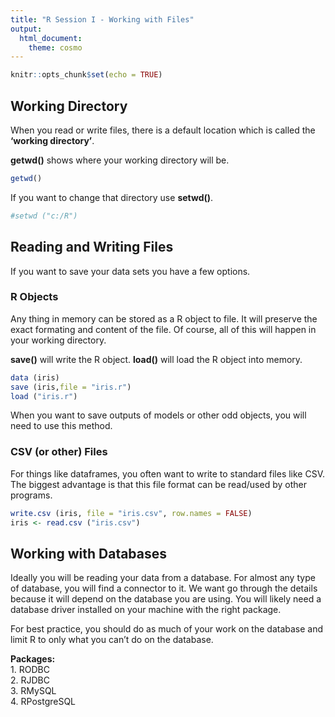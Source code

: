 ---
title: "R Session I - Working with Files"
output: 
  html_document: 
    theme: cosmo
---

```{r setup, include=FALSE}
knitr::opts_chunk$set(echo = TRUE)
```

## Working Directory

When you read or write files, there is a default location which is called the **'working directory'**.  

**getwd()** shows where your working directory will be.



```{r}
getwd()

```


If you want to change that directory use **setwd()**.  

```{r}
#setwd ("c:/R")
```


## Reading and Writing Files

If you want to save your data sets you have a few options.  

### R Objects

Any thing in memory can be stored as a R object to file.   It will preserve the exact formating and content of the file.  Of course, all of this will happen in your working directory.

**save()** will write the R object.
**load()** will load the R object into memory.

```{r}
data (iris)
save (iris,file = "iris.r")
load ("iris.r")
```

When you want to save outputs of models or other odd objects, you will need to use this method.   


### CSV (or other) Files

For things like dataframes, you often want to write to standard files like CSV.   The biggest advantage is that this file format can be read/used by other programs.

```{r}
write.csv (iris, file = "iris.csv", row.names = FALSE)
iris <- read.csv ("iris.csv")
```


## Working with Databases

Ideally you will be reading your data from a database.  For almost any type of database, you will find a connector to it.   We want go through the details because it will depend on the database you are using.  You will likely need a database driver installed on your machine with the right package.

For best practice, you should do as much of your work on the database and limit R to only what you can't do on the database.

**Packages:**  
1. RODBC  
2. RJDBC  
3. RMySQL   
4. RPostgreSQL   

